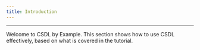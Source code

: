 ```yaml
---
title: Introduction
---
```


------------------------------------------------------------------------

Welcome to CSDL by Example.
This section shows how to use CSDL effectively, based on what is covered
in the tutorial.
